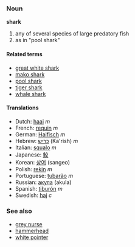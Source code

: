 ===Noun===
'''shark'''

# any of several species of large predatory fish
# as in "pool shark"<!-- please insert real def -->

====Related terms====
*[[great white shark]]
*[[mako shark]]
*[[pool shark]]
*[[tiger shark]]
*[[whale shark]]

====Translations====
*Dutch: [[haai]] ''m''
*French: [[requin]] ''m''
*German: [[Haifisch]] ''m''
*Hebrew: [[כריש]] (Ka'rish) ''m''
*Italian: [[squalo]] ''m''
*Japanese: [[鮫]]
*Korean: [[상어]] (sangeo)
*Polish: [[rekin]] ''m''
*Portuguese: [[tubarão]] ''m''
*Russian: [[акула]] (akula)
*Spanish: [[tiburón]] ''m''
*Swedish: [[haj]] ''c''

===See also===
*[[grey nurse]]
*[[hammerhead]]
*[[white pointer]]